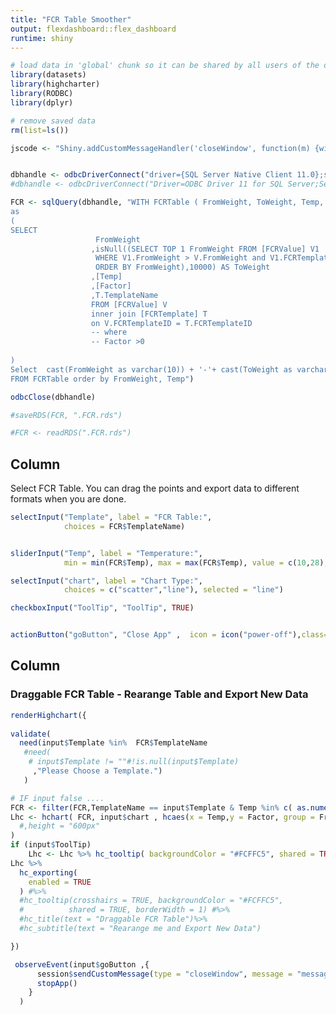 ```yaml
---
title: "FCR Table Smoother"
output: flexdashboard::flex_dashboard
runtime: shiny
---
```


```r
# load data in 'global' chunk so it can be shared by all users of the dashboard
library(datasets)
library(highcharter)
library(RODBC)
library(dplyr)

# remove saved data
rm(list=ls())

jscode <- "Shiny.addCustomMessageHandler('closeWindow', function(m) {window.close();});"


dbhandle <- odbcDriverConnect("driver={SQL Server Native Client 11.0};server= 10.1.1.120;Database=Aquagrowth3;Uid=sa;Pwd=1q2w3e!Q@W#E")
#dbhandle <- odbcDriverConnect("Driver=ODBC Driver 11 for SQL Server;Server=10.1.1.120; Database=Aquagrowth3;Uid=sa; Pwd=1q2w3e!Q@W#E; trusted_connection=no")

FCR <- sqlQuery(dbhandle, "WITH FCRTable ( FromWeight, ToWeight, Temp, Factor , TemplateName)
as
(
SELECT 
                   FromWeight
				  ,isNull((SELECT TOP 1 FromWeight FROM [FCRValue] V1
				   WHERE V1.FromWeight > V.FromWeight and V1.FCRTemplateID = V.FCRTemplateID
				   ORDER BY FromWeight),10000) AS ToWeight
                  ,[Temp]
                  ,[Factor]
                  ,T.TemplateName
                  FROM [FCRValue] V
                  inner join [FCRTemplate] T
                  on V.FCRTemplateID = T.FCRTemplateID
                  -- where 
                  -- Factor >0 
				  
)
Select  cast(FromWeight as varchar(10)) + '-'+ cast(ToWeight as varchar(10)) AS WeightCategory, FromWeight, ToWeight, Temp, Factor , TemplateName
FROM FCRTable order by FromWeight, Temp")

odbcClose(dbhandle)

#saveRDS(FCR, ".FCR.rds")

#FCR <- readRDS(".FCR.rds")


```

Column {.sidebar}
-----------------------------------------------------------------------

Select FCR Table. You can drag the points and export data to different formats when you are done.


```r
selectInput("Template", label = "FCR Table:",
            choices = FCR$TemplateName)


sliderInput("Temp", label = "Temperature:",
            min = min(FCR$Temp), max = max(FCR$Temp), value = c(10,28), step = 1)

selectInput("chart", label = "Chart Type:",
            choices = c("scatter","line"), selected = "line")

checkboxInput("ToolTip", "ToolTip", TRUE)


actionButton("goButton", "Close App" ,  icon = icon("power-off"),class="btn-success")

```


Column
-----------------------------------------------------------------------

### Draggable FCR Table - Rearange Table and Export New Data

```r
renderHighchart({
  
validate(
  need(input$Template %in%  FCR$TemplateName
   #need(
    # input$Template != ""#!is.null(input$Template)
     ,"Please Choose a Template.")
   )  

# IF input false ....
FCR <- filter(FCR,TemplateName == input$Template & Temp %in% c( as.numeric(input$Temp[1]):as.numeric(input$Temp[2]) ))
Lhc <- hchart( FCR, input$chart , hcaes(x = Temp,y = Factor, group = FromWeight),draggableY = TRUE 
  #,height = "600px"             
)
if (input$ToolTip)
    Lhc <- Lhc %>% hc_tooltip( backgroundColor = "#FCFFC5", shared = TRUE, borderWidth = 1 )
Lhc %>% 
  hc_exporting(
    enabled = TRUE
  ) #%>%
  #hc_tooltip(crosshairs = TRUE, backgroundColor = "#FCFFC5",
  #          shared = TRUE, borderWidth = 1) #%>% 
  #hc_title(text = "Draggable FCR Table")%>%
  #hc_subtitle(text = "Rearange me and Export New Data")

})

 observeEvent(input$goButton ,{
      session$sendCustomMessage(type = "closeWindow", message = "message")
      stopApp()
    }
  )






```
